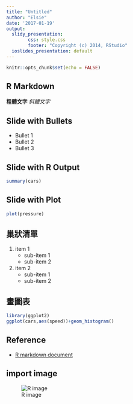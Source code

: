 ```yaml
---
title: "Untitled"
author: "Elsie"
date: '2017-01-19'
output:
  slidy_presentation: 
        css: style.css
        footer: "Copyright (c) 2014, RStudio"
  ioslides_presentation: default
---
```


```r
knitr::opts_chunk$set(echo = FALSE)
```

## R Markdown

**粗體文字**
*斜體文字*

## Slide with Bullets

- Bullet 1
- Bullet 2
- Bullet 3

## Slide with R Output


```r
summary(cars)
```

## Slide with Plot

```r
plot(pressure)
```

## 巢狀清單

1. item 1
    - sub-item 1 
    - sub-item 2

2. item 2
    - sub-item 1
    - sub-item 2 
    
## 畫圖表

```r
library(ggplot2)
ggplot(cars,aes(speed))+geom_histogram()
```

## Reference

- [R markdown document](http://rmarkdown.rstudio.com/html_document_format.html#table_of_contents)

## import image

![R image](akmu.jpg)